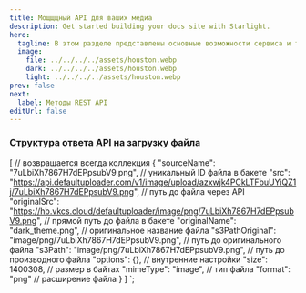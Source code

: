 ```yaml
---
title: Мощщщный API для ваших медиа
description: Get started building your docs site with Starlight.
hero:
  tagline: В этом разделе представлены основные возможности сервиса и трансформации файлов.
  image:
    file: ../../../../assets/houston.webp
    dark: ../../../../assets/houston.webp
    light: ../../../../assets/houston.webp
prev: false
next:
  label: Методы REST API
editUrl: false
---
```


### Структура ответа API на загрузку файла

[ // возвращается всегда коллекция
    {
        "sourceName": "7uLbiXh7867H7dEPpsubV9.png", // уникальный ID файла в бакете
        "src": "https://api.defaultuploader.com/v1/image/upload/azxwjk4PCkLTFbuUYiQZ1j/7uLbiXh7867H7dEPpsubV9.png", // путь до файла через API
        "originalSrc": "https://hb.vkcs.cloud/defaultuploader/image/png/7uLbiXh7867H7dEPpsubV9.png", // прямой путь до файла в бакете
        "originalName": "dark_theme.png", // оригинальное название файла
        "s3PathOriginal": "image/png/7uLbiXh7867H7dEPpsubV9.png", // путь до оригинального файла
        "s3Path": "image/png/7uLbiXh7867H7dEPpsubV9.png", // путь до производного файла
        "options": {}, // внутренние настройки
        "size": 1400308, // размер в байтах
        "mimeType": "image", // тип файла
        "format": "png" // расширение файла
    }
]
`;

<Code code={exampleCodeResponse} lang="json" title="JSON" />